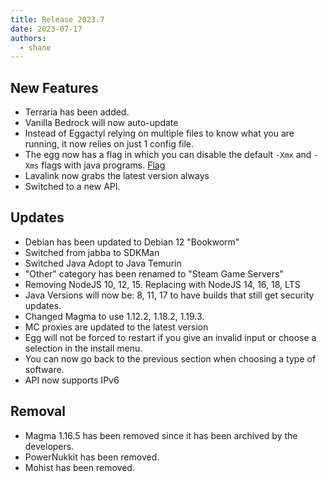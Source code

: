 ```yaml
---
title: Release 2023.7
date: 2023-07-17
authors:
  - shane
---
```


## New Features

- Terraria has been added.
- Vanilla Bedrock will now auto-update
- Instead of Eggactyl relying on multiple files to know what you are running, it now relies on just 1 config file.
- The egg now has a flag in which you can disable the default `-Xmx` and `-Xms` flags with java programs. [Flag](/flags#current-flags)
- Lavalink now grabs the latest version always
- Switched to a new API.

## Updates

- Debian has been updated to Debian 12 "Bookworm"
- Switched from jabba to SDKMan
- Switched Java Adopt to Java Temurin
- "Other" category has been renamed to "Steam Game Servers"
- Removing NodeJS 10, 12, 15. Replacing with NodeJS 14, 16, 18, LTS
- Java Versions will now be: 8, 11, 17 to have builds that still get security updates.
- Changed Magma to use 1.12.2, 1.18.2, 1.19.3.
- MC proxies are updated to the latest version
- Egg will not be forced to restart if you give an invalid input or choose a selection in the install menu.
- You can now go back to the previous section when choosing a type of software.
- API now supports IPv6

## Removal

- Magma 1.16.5 has been removed since it has been archived by the developers.
- PowerNukkit has been removed.
- Mohist has been removed.
